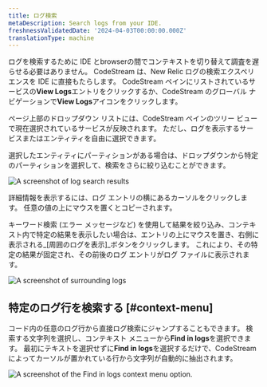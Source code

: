 ```yaml
---
title: ログ検索
metaDescription: Search logs from your IDE.
freshnessValidatedDate: '2024-04-03T00:00:00.000Z'
translationType: machine
---
```





ログを検索するために IDE とbrowserの間でコンテキストを切り替えて調査を遅らせる必要はありません。 CodeStream は、New Relic ログの検索エクスペリエンスを IDE に直接もたらします。 CodeStream ペインにリストされているサービスの<DoNotTranslate>**View Logs**</DoNotTranslate>エントリをクリックするか、CodeStream のグローバル ナビゲーションで<DoNotTranslate>**View Logs**</DoNotTranslate>アイコンをクリックします。

ページ上部のドロップダウン リストには、CodeStream ペインのツリー ビューで現在選択されているサービスが反映されます。 ただし、ログを表示するサービスまたはエンティティを自由に選択できます。

選択したエンティティにパーティションがある場合は、ドロップダウンから特定のパーティションを選択して、検索をさらに絞り込むことができます。

<img
  title="Search logs"
  alt="A screenshot of log search results"
  src={codestreamLogSearchResults}
/>

詳細情報を表示するには、ログ エントリの横にあるカーソルをクリックします。 任意の値の上にマウスを置くとコピーされます。

キーワード検索 (エラー メッセージなど) を使用して結果を絞り込み、コンテキスト内で特定の結果を表示したい場合は、エントリの上にマウスを置き、右側に表示される_\[周囲のログを表示]_ボタンをクリックします。 これにより、その特定の結果が固定され、その前後のログ エントリがログ ファイルに表示されます。

<img
  title="Show surrounding logs"
  alt="A screenshot of surrounding logs"
  src={codestreamLogShowSurrounding}
/>

## 特定のログ行を検索する [#context-menu]

コード内の任意のログ行から直接ログ検索にジャンプすることもできます。 検索する文字列を選択し、コンテキスト メニューから<DoNotTranslate>**Find in logs**</DoNotTranslate>を選択できます。 最初にテキストを選択せずに<DoNotTranslate>**Find in logs**</DoNotTranslate>を選択するだけで、CodeStream によってカーソルが置かれている行から文字列が自動的に抽出されます。

<img
  title="Search for a specific log line."
  alt="A screenshot of the Find in logs context menu option."
  src={codestreamLogLineSearch}
/>